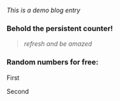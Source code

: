 
_This is a demo blog entry_

### Behold the persistent counter!

> <PersistentCounter />

> _refresh and be amazed_

### Random numbers for free:

> <RandomNumber />

First

<DevEnv
  appRoot="package/bipartite/app.tsx"
  envKey="bipartite"
/>

Second

<DevEnv
  appRoot="package/intro/app.tsx"
  envKey="intro"
/>
